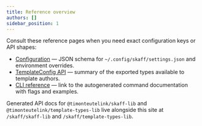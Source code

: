 ```yaml
---
title: Reference overview
authors: []
sidebar_position: 1
---
```


Consult these reference pages when you need exact configuration keys or API shapes:

- [Configuration](./configuration) — JSON schema for `~/.config/skaff/settings.json` and environment overrides.
- [TemplateConfig API](./template-config) — summary of the exported types available to template authors.
- [CLI reference](./cli) — link to the autogenerated command documentation with flags and examples.

Generated API docs for `@timonteutelink/skaff-lib` and `@timonteutelink/template-types-lib` live alongside this site at `/skaff/skaff-lib` and `/skaff/template-types-lib`.
